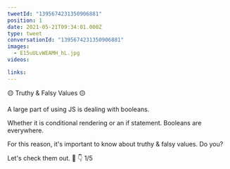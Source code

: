 ```yaml
---
tweetId: "1395674231350906881"
position: 1
date: 2021-05-21T09:34:01.000Z
type: tweet
conversationId: "1395674231350906881"
images:
  - E15uULvWEAMH_hL.jpg
videos:

links:
---
```


🟡 Truthy & Falsy Values 🟡

A large part of using JS is dealing with booleans.

Whether it is conditional rendering or an if statement. Booleans are everywhere.

For this reason, it's important to know about truthy & falsy values. Do you?

Let's check them out. 🧵 👇 1/5
